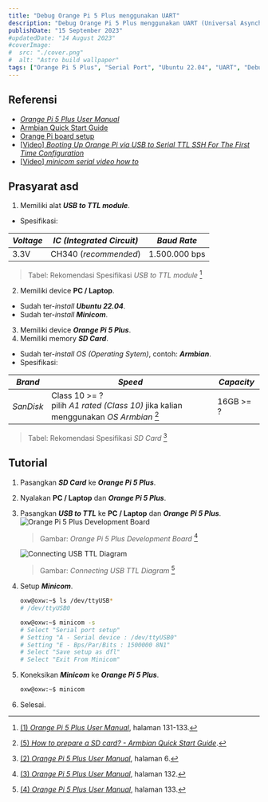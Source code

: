 ```yaml
---
title: "Debug Orange Pi 5 Plus menggunakan UART"
description: "Debug Orange Pi 5 Plus menggunakan UART (Universal Asynchronous Receiver / Transmitter) / Serial Port di Ubuntu 22.04"
publishDate: "15 September 2023"
#updatedDate: "14 August 2023"
#coverImage:
#  src: "./cover.png"
#  alt: "Astro build wallpaper"
tags: ["Orange Pi 5 Plus", "Serial Port", "Ubuntu 22.04", "UART", "Debug"]
---
```


## Referensi
* [_Orange Pi 5 Plus User Manual_](https://drive.google.com/file/d/1enrNSQLKco86w7mUOBl6wU4exos6OMD1/view)
* [Armbian Quick Start Guide](https://docs.armbian.com/User-Guide_Getting-Started)
* [Orange Pi board setup](https://uthings.uniud.it/orange-pi-board-setup)
* [[Video] _Booting Up Orange Pi via USB to Serial TTL SSH For The First Time Configuration_](https://www.youtube.com/watch?v=kS1x6nrnnK0)
* [[Video] _minicom serial video how to_](https://www.youtube.com/watch?v=0tCOEO3LCC8)

## Prasyarat asd
1. Memiliki alat **_USB to TTL module_**.
  * Spesifikasi:

   | _Voltage_   | _IC (Integrated Circuit)_   | _Baud Rate_   |
   |-------------|-----------------------------|---------------|
   | 3.3V        | CH340 (_recommended_)       | 1.500.000 bps |
   > Tabel: Rekomendasi Spesifikasi _USB to TTL module_ [^1]
2. Memiliki device **PC / Laptop**.
  * Sudah ter-_install_ **_Ubuntu 22.04_**.
  * Sudah ter-_install_ **_Minicom_**.
3. Memiliki device **_Orange Pi 5 Plus_**.
4. Memiliki memory **_SD Card_**.
  * Sudah ter-_install_ _OS (Operating Sytem)_, contoh: **_Armbian_**.
  * Spesifikasi:

   | _Brand_   | _Speed_                                                                                | _Capacity_   |
   |-----------|----------------------------------------------------------------------------------------|--------------|
   | _SanDisk_ | Class 10 >= ?<br/>pilih _A1 rated (Class 10)_ jika kalian menggunakan _OS Armbian_ [^5] | 16GB >= ?    |
   > Tabel: Rekomendasi Spesifikasi _SD Card_ [^2]

## Tutorial
1. Pasangkan **_SD Card_** ke **_Orange Pi 5 Plus_**.
2. Nyalakan **PC / Laptop** dan **_Orange Pi 5 Plus_**.
3. Pasangkan **_USB to TTL_** ke **PC / Laptop** dan **_Orange Pi 5 Plus_**.
   ![_Orange Pi 5 Plus Development Board_](./orange-pi-dev-board.png)
   > Gambar: _Orange Pi 5 Plus Development Board_ [^3]

   ![_Connecting USB TTL Diagram_](./diagram-connecting-usb-ttl.png)
   > Gambar: _Connecting USB TTL Diagram_ [^4]
4. Setup **_Minicom_**.
   ```bash
   oxw@oxw:~$ ls /dev/ttyUSB*
   # /dev/ttyUSB0

   oxw@oxw:~$ minicom -s
   # Select "Serial port setup"
   # Setting "A - Serial device : /dev/ttyUSB0"
   # Setting "E - Bps/Par/Bits : 1500000 8N1"
   # Select "Save setup as dfl"
   # Select "Exit From Minicom"
   ```
5. Koneksikan **_Minicom_** ke **_Orange Pi 5 Plus_**.
   ```bash
   oxw@oxw:~$ minicom
   ```
6. Selesai.


[^1]: [(1) _Orange Pi 5 Plus User Manual_](https://drive.google.com/file/d/1enrNSQLKco86w7mUOBl6wU4exos6OMD1/view), halaman 131-133.
[^2]: [(2) _Orange Pi 5 Plus User Manual_](https://drive.google.com/file/d/1enrNSQLKco86w7mUOBl6wU4exos6OMD1/view), halaman 6.
[^3]: [(3) _Orange Pi 5 Plus User Manual_](https://drive.google.com/file/d/1enrNSQLKco86w7mUOBl6wU4exos6OMD1/view), halaman 132.
[^4]: [(4) _Orange Pi 5 Plus User Manual_](https://drive.google.com/file/d/1enrNSQLKco86w7mUOBl6wU4exos6OMD1/view), halaman 133.
[^5]: [(5) _How to prepare a SD card? - Armbian Quick Start Guide_](https://docs.armbian.com/User-Guide_Getting-Started/#how-to-prepare-a-sd-card).


